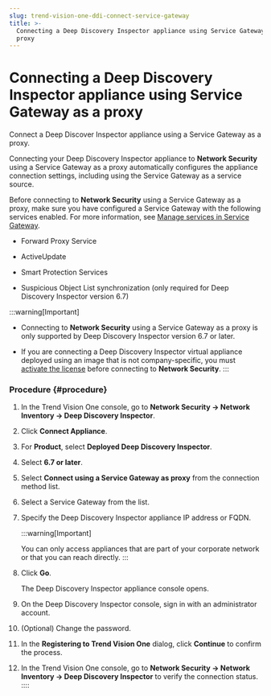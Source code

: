 ```yaml
---
slug: trend-vision-one-ddi-connect-service-gateway
title: >-
  Connecting a Deep Discovery Inspector appliance using Service Gateway as a
  proxy
---
```

# Connecting a Deep Discovery Inspector appliance using Service Gateway as a proxy

Connect a Deep Discover Inspector appliance using a Service Gateway as a proxy.

Connecting your Deep Discovery Inspector appliance to **Network Security** using a Service Gateway as a proxy automatically configures the appliance connection settings, including using the Service Gateway as a service source.

Before connecting to **Network Security** using a Service Gateway as a proxy, make sure you have configured a Service Gateway with the following services enabled. For more information, see [Manage services in Service Gateway](managing-services-service-gateway.mdx).

- Forward Proxy Service

- ActiveUpdate

- Smart Protection Services

- Suspicious Object List synchronization (only required for Deep Discovery Inspector version 6.7)

:::warning[Important]

- Connecting to **Network Security** using a Service Gateway as a proxy is only supported by Deep Discovery Inspector version 6.7 or later.

- If you are connecting a Deep Discovery Inspector virtual appliance deployed using an image that is not company-specific, you must [activate the license](activate-ddi-clp.mdx) before connecting to **Network Security**.
:::

### Procedure {#procedure}

1.  In the Trend Vision One console, go to **Network Security → Network Inventory → Deep Discovery Inspector**.

2.  Click **Connect Appliance**.

3.  For **Product**, select **Deployed Deep Discovery Inspector**.

4.  Select **6.7 or later**.

5.  Select **Connect using a Service Gateway as proxy** from the connection method list.

6.  Select a Service Gateway from the list.

7.  Specify the Deep Discovery Inspector appliance IP address or FQDN.

    :::warning[Important]

    You can only access appliances that are part of your corporate network or that you can reach directly.
    :::

8.  Click **Go**.

    The Deep Discovery Inspector appliance console opens.

9.  On the Deep Discovery Inspector console, sign in with an administrator account.

10. (Optional) Change the password.

11. In the **Registering to Trend Vision One** dialog, click **Continue** to confirm the process.

12. In the Trend Vision One console, go to **Network Security → Network Inventory → Deep Discovery Inspector** to verify the connection status.
::::
